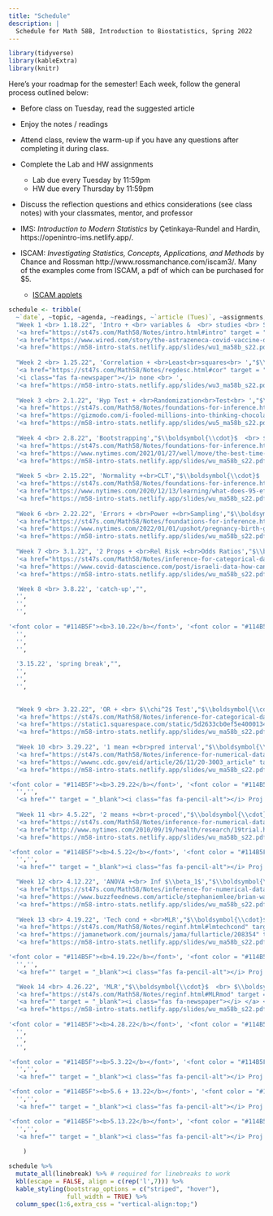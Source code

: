 ```yaml
---
title: "Schedule"
description: |
  Schedule for Math 58B, Introduction to Biostatistics, Spring 2022
---
```



```r
library(tidyverse)
library(kableExtra)
library(knitr)
```

Here's your roadmap for the semester!
Each week, follow the general process outlined below:

- Before class on Tuesday, read the suggested article <i class="fas fa-newspaper"></i>

- Enjoy the notes / readings <i class="fas fa-book-open"></i>  

- Attend class, review the warm-up <i class="fas fa-pencil-alt"></i> if you have any questions after completing it during class.

- Complete the Lab <i class="fas fa-desktop"></i> and HW <i class="fas fa-laptop"></i> assignments 
   - Lab due every Tuesday by 11:59pm
   - HW due every Thursday by 11:59pm

- Discuss the reflection questions <i class="fas fa-lightbulb" target="_blank"></i> and ethics considerations <i class="fas fa-balance-scale"></i> (see class notes) with your classmates, mentor, and professor  

- IMS: *Introduction to Modern Statistics* by Çetinkaya-Rundel and Hardin, https://openintro-ims.netlify.app/.

- ISCAM: *Investigating Statistics, Concepts, Applications, and Methods* by Chance and Rossman http://www.rossmanchance.com/iscam3/.  Many of the examples come from ISCAM, a pdf of which can be purchased for $5.
   - <a href = "http://www.rossmanchance.com/applets/index2021.html" target = "_blank">ISCAM applets</a>


```r
schedule <- tribble(
  ~`date`, ~topic, ~agenda, ~readings, ~`article (Tues)`, ~assignments,
  "Week 1 <br> 1.18.22", 'Intro + <br> variables &  <br> studies <br> SLR',"$\\boldsymbol{\\cdot}$ course info <br> $\\boldsymbol{\\cdot}$ tests <br> $\\boldsymbol{\\cdot}$ studies", 
  '<a href="https://st47s.com/Math58/Notes/intro.html#intro" target = "_blank"><i class="fas fa-book-open"></i> Introduction</a> <br> <a href="https://st47s.com/Math58/Notes/intro.html#experim" target = "_blank"><i class="fas fa-book-open"></i> Studies</a>  <br> <a href = "http://www.rossmanchance.com/iscam3/" target = "_blank"><i class="fas fa-book-open"></i> ISCAM 1.1</a> <br> <a href="https://openintro-ims.netlify.app/data-hello.html" target = "_blank"><i class="fas fa-book-open"></i> IMS 1 + 2</a>',
  '<a href="https://www.wired.com/story/the-astrazeneca-covid-vaccine-data-isnt-up-to-snuff/" target = "_blank"><i class="fas fa-newspaper"></i> AstraZeneca</a> <br> ',
  '<a href="https://m58-intro-stats.netlify.app/slides/wu1_ma58b_s22.pdf" target = "_blank"><i class="fas fa-pencil-alt"></i> WU 1</a> <br> <a href="https://m58-intro-stats.netlify.app/slides/wu2_ma58b_s22.pdf" target = "_blank"><i class="fas fa-pencil-alt"></i> WU 2</a> <br> <a href="https://m58-intro-stats.netlify.app/slides/MA58_HW0s22.pdf" target = "_blank"><i class="fas fa-laptop"></i> HW 0 pdf</a> <br> <a href="https://m58-intro-stats.netlify.app/slides/MA58_HW0s22.Rmd" target = "_blank"><i class="fas fa-laptop"></i> HW 0 Rmd</a>',
  
  "Week 2 <br> 1.25.22", 'Correlation + <br>Least<br>squares<br> ',"$\\boldsymbol{\\cdot}$ causation <br> $\\boldsymbol{\\cdot}$ correlation<br> $\\boldsymbol{\\cdot}$ linear<br>model <br> $\\boldsymbol{\\cdot}$ correlation<br> $\\boldsymbol{\\cdot}$ $R^2$", 
  '<a href="https://st47s.com/Math58/Notes/regdesc.html#cor" target = "_blank"><i class="fas fa-book-open"></i> Cor</a> <br> <a href="https://st47s.com/Math58/Notes/regdesc.html#ls" target = "_blank"><i class="fas fa-book-open"></i> Least Sq</a>  <br> <a href = "http://www.rossmanchance.com/iscam3/" target = "_blank"><i class="fas fa-book-open"></i> ISCAM 5.6, 5.7, 5.8</a> <br> <a href="https://openintro-ims.netlify.app/model-slr.html" target = "_blank"><i class="fas fa-book-open"></i> IMS 7</a> <br> <a href = "http://www.rossmanchance.com/applets/2021/guesscorrelation/GuessCorrelation.html" target = "_blank"><i class = "fas fa-gamepad"></i> guess corr</a> <br> <a href = "http://www.rossmanchance.com/applets/2021/regshuffle/regshuffle.htm" target = "_blank"><i class = "fas fa-gamepad"></i> least sq</a>',
  '<i class="fas fa-newspaper"></i> none <br> ',
  '<a href="https://m58-intro-stats.netlify.app/slides/wu3_ma58b_s22.pdf" target = "_blank"><i class="fas fa-pencil-alt"></i> WU 3</a> <br> <a href="https://m58-intro-stats.netlify.app/slides/wu4_ma58b_s22.pdf" target = "_blank"><i class="fas fa-pencil-alt"></i> WU 4</a> <br> <a href="https://m58-intro-stats.netlify.app/slides/lab1_m58_s22_intro_to_data.pdf" target = "_blank"><i class="fas fa-desktop"></i> Lab 1 pdf</a> <br> <a href="https://m58-intro-stats.netlify.app/slides/lab1_m58_s22_intro_to_data.Rmd" target = "_blank"><i class="fas fa-desktop"></i> Lab 1 Rmd</a> <br> <a href="https://m58-intro-stats.netlify.app/slides/MA58_HW1s22.pdf" target = "_blank"><i class="fas fa-laptop"></i> HW 1 pdf</a> <br> <a href="https://m58-intro-stats.netlify.app/slides/MA58_HW1s22.Rmd" target = "_blank"><i class="fas fa-laptop"></i> HW 1 Rmd</a>',
  
  "Week 3 <br> 2.1.22", 'Hyp Test + <br>Randomization<br>Test<br> ',"$\\boldsymbol{\\cdot}$  structure of<br> hypothesis<br> testing", 
  '<a href="https://st47s.com/Math58/Notes/foundations-for-inference.html#randtest" target = "_blank"><i class="fas fa-book-open"></i> Tests</a>  <br> <a href = "http://www.rossmanchance.com/applets/2021/chisqshuffle/ChiSqShuffle.htm?twobytwo=1" target = "_blank"><i class = "fas fa-gamepad"></i> 2x2 Rand</a> <br> <a href="https://openintro-ims.netlify.app/foundations-randomization.html" target = "_blank"><i class="fas fa-book-open"></i> IMS 11</a>',
  '<a href="https://gizmodo.com/i-fooled-millions-into-thinking-chocolate-helps-weight-1707251800" target = "_blank"><i class="fas fa-newspaper"></i> chocolate</a> <br> ',
  '<a href="https://m58-intro-stats.netlify.app/slides/wu5_ma58b_s22.pdf" target = "_blank"><i class="fas fa-pencil-alt"></i> WU 5</a> <br> <a href="https://m58-intro-stats.netlify.app/slides/wu6_ma58b_s22.pdf" target = "_blank"><i class="fas fa-pencil-alt"></i> WU 6</a> <br> <a href="https://m58-intro-stats.netlify.app/slides/lab2_m58_s22_2quant.pdf" target = "_blank"><i class="fas fa-desktop"></i> Lab 2 pdf</a> <br> <a href="https://m58-intro-stats.netlify.app/slides/lab2_m58_s22_2quant.Rmd" target = "_blank"><i class="fas fa-desktop"></i> Lab 2 Rmd</a> <br> <a href="https://m58-intro-stats.netlify.app/slides/MA58_HW2s22.pdf" target = "_blank"><i class="fas fa-laptop"></i> HW 2 pdf</a> <br> <a href="https://m58-intro-stats.netlify.app/slides/MA58_HW2s22.Rmd" target = "_blank"><i class="fas fa-laptop"></i> HW 2 Rmd</a>',
  
  "Week 4 <br> 2.8.22", 'Bootstrapping',"$\\boldsymbol{\\cdot}$  <br> $\\boldsymbol{\\cdot}$ <br> $\\boldsymbol{\\cdot}$ ", 
  '<a href="https://st47s.com/Math58/Notes/foundations-for-inference.html#boot" target = "_blank"><i class="fas fa-book-open"></i> Bootstrapping</a> <br> <a href="https://st47s.com/Math58/Notes/foundations-for-inference.html#bootCI" target = "_blank"><i class="fas fa-book-open"></i> Boot CIs</a>  <br> <a href = "https://www.lock5stat.com/StatKey/" target = "_blank"><i class="fas fa-gamepad"></i> StatKey </a> <br> <a href = "http://www.rossmanchance.com/applets/2021/confsim/ConfSim.html" target = "_blank"><i class = "fas fa-gamepad"></i> CIs</a> <br> <a href="https://openintro-ims.netlify.app/foundations-bootstrapping.html" target = "_blank"><i class="fas fa-book-open"></i> IMS 12</a>',
  '<a href="https://www.nytimes.com/2021/01/27/well/move/the-best-time-of-day-to-exercise.html" target = "_blank"><i class="fas fa-newspaper"></i> confounding</a> <br> ',
  '<a href="https://m58-intro-stats.netlify.app/slides/wu_ma58b_s22.pdf" target = "_blank"><i class="fas fa-pencil-alt"></i> WU</a> <br> <a href="https://m58-intro-stats.netlify.app/slides/wu_ma58b_s22.pdf" target = "_blank"><i class="fas fa-pencil-alt"></i> WU</a> <br> <a href="https://m58-intro-stats.netlify.app/slides/lab3_m58_s22_infer.pdf" target = "_blank"><i class="fas fa-desktop"></i> Lab 3 pdf</a> <br> <a href="https://m58-intro-stats.netlify.app/slides/lab3_m58_s22_infer.Rmd" target = "_blank"><i class="fas fa-desktop"></i> Lab 3 Rmd</a> <br> <a href="https://m58-intro-stats.netlify.app/slides/MA58_HW3s22.pdf" target = "_blank"><i class="fas fa-laptop"></i> HW 3 pdf</a> <br> <a href="https://m58-intro-stats.netlify.app/slides/MA58_HW3s22.Rmd" target = "_blank"><i class="fas fa-laptop"></i> HW 3 Rmd</a>',
  
  "Week 5 <br> 2.15.22", 'Normality +<br>CLT',"$\\boldsymbol{\\cdot}$  <br> $\\boldsymbol{\\cdot}$ <br> $\\boldsymbol{\\cdot}$ ", 
  '<a href="https://st47s.com/Math58/Notes/foundations-for-inference.html#CLT" target = "_blank"><i class="fas fa-book-open"></i> </a> CLT<br> <a href="https://st47s.com/Math58/Notes/foundations-for-inference.html#norm" target = "_blank"><i class="fas fa-book-open"></i> Norm dist</a>  <br> <a href = "http://www.rossmanchance.com/applets/2021/sampling/OneSample.html" target = "_blank"><i class="fas fa-gamepad"></i> Samp Dist </a> <br> <a href="https://openintro-ims.netlify.app/.html" target = "_blank"><i class="fas fa-book-open"></i> IMS </a>',
  '<a href="https://www.nytimes.com/2020/12/13/learning/what-does-95-effective-mean-teaching-the-math-of-vaccine-efficacy.html" target = "_blank"><i class="fas fa-newspaper"></i> efficacy</a> <br> <a href="https://www.yalemedicine.org/news/covid-19-vaccine-comparison" target = "_blank"><i class="fas fa-newspaper"></i> vaccines</a> ',
  '<a href="https://m58-intro-stats.netlify.app/slides/wu_ma58b_s22.pdf" target = "_blank"><i class="fas fa-pencil-alt"></i> WU</a> <br> <a href="https://m58-intro-stats.netlify.app/slides/wu_ma58b_s22.pdf" target = "_blank"><i class="fas fa-pencil-alt"></i> WU</a> <br> <a href="https://m58-intro-stats.netlify.app/slides/lab_m58_s22_.pdf" target = "_blank"><i class="fas fa-desktop"></i> Lab pdf</a> <br> <a href="https://m58-intro-stats.netlify.app/slides/lab_m58_s22_.Rmd" target = "_blank"><i class="fas fa-desktop"></i> Lab Rmd</a> <br> <a href="https://m58-intro-stats.netlify.app/slides/MA58_HWs22.pdf" target = "_blank"><i class="fas fa-laptop"></i> HW pdf</a> <br> <a href="https://m58-intro-stats.netlify.app/slides/MA58_HWs22.Rmd" target = "_blank"><i class="fas fa-laptop"></i> HW Rmd</a>',
  
  "Week 6 <br> 2.22.22", 'Errors + <br>Power +<br>Sampling',"$\\boldsymbol{\\cdot}$  <br> $\\boldsymbol{\\cdot}$ <br> $\\boldsymbol{\\cdot}$ ", 
  '<a href="https://st47s.com/Math58/Notes/foundations-for-inference.html#errors" target = "_blank"><i class="fas fa-book-open"></i> Errors</a> <br> <a href="https://st47s.com/Math58/Notes/foundations-for-inference.html#samp" target = "_blank"><i class="fas fa-book-open"></i> Sampling</a>  <br> <a href = "http://www.rossmanchance.com/applets/2021/power/power.html" target = "_blank"><i class="fas fa-gamepad"></i> Power</a> <br> <a href="https://openintro-ims.netlify.app/decerr.html" target = "_blank"><i class="fas fa-book-open"></i> IMS 14 + 2</a>',
  '<a href="https://www.nytimes.com/2022/01/01/upshot/pregnancy-birth-genetic-testing.html" target = "_blank"><i class="fas fa-newspaper"></i> type II</a> <br> <a href="https://www.forbes.com/sites/ellenmatloff/2022/01/06/what-the-nytimes-got-wrong-on-prenatal-screening/?sh=1def5aa137a7" target = "_blank"><i class="fas fa-newspaper"></i> type I</a>',
  '<a href="https://m58-intro-stats.netlify.app/slides/wu_ma58b_s22.pdf" target = "_blank"><i class="fas fa-pencil-alt"></i> WU</a> <br> <a href="https://m58-intro-stats.netlify.app/slides/wu_ma58b_s22.pdf" target = "_blank"><i class="fas fa-pencil-alt"></i> WU</a> <br> <a href="https://m58-intro-stats.netlify.app/slides/lab_m58_s22_.pdf" target = "_blank"><i class="fas fa-desktop"></i> Lab pdf</a> <br> <a href="https://m58-intro-stats.netlify.app/slides/lab_m58_s22_.Rmd" target = "_blank"><i class="fas fa-desktop"></i> Lab Rmd</a> <br> <a href="https://m58-intro-stats.netlify.app/slides/MA58_HWs22.pdf" target = "_blank"><i class="fas fa-laptop"></i> HW pdf</a> <br> <a href="https://m58-intro-stats.netlify.app/slides/MA58_HWs22.Rmd" target = "_blank"><i class="fas fa-laptop"></i> HW Rmd</a>',
  
  "Week 7 <br> 3.1.22", '2 Props + <br>Rel Risk +<br>Odds Ratios',"$\\boldsymbol{\\cdot}$  <br> $\\boldsymbol{\\cdot}$ <br> $\\boldsymbol{\\cdot}$ ", 
  '<a href="https://st47s.com/Math58/Notes/inference-for-categorical-data.html#diffprop" target = "_blank"><i class="fas fa-book-open"></i> diff props</a> <br> <a href="https://st47s.com/Math58/Notes/inference-for-categorical-data.html#rr" target = "_blank"><i class="fas fa-book-open"></i> RR</a>  <br> <a href="https://st47s.com/Math58/Notes/inference-for-categorical-data.html#or" target = "_blank"><i class="fas fa-book-open"></i> OR</a>  <br> <a href = "http://www.rossmanchance.com/iscam3/" target = "_blank"><i class="fas fa-book-open"></i> ISCAM 3.9-3.11</a> <br> <a href="https://openintro-ims.netlify.app/inference-two-props.html" target = "_blank"><i class="fas fa-book-open"></i> IMS 17</a>',
  '<a href="https://www.covid-datascience.com/post/israeli-data-how-can-efficacy-vs-severe-disease-be-strong-when-60-of-hospitalized-are-vaccinated" target = "_blank"><i class="fas fa-newspaper"></i> interaction</a> <br>  ',
  '<a href="https://m58-intro-stats.netlify.app/slides/wu_ma58b_s22.pdf" target = "_blank"><i class="fas fa-pencil-alt"></i> WU</a> <br> <a href="https://m58-intro-stats.netlify.app/slides/wu_ma58b_s22.pdf" target = "_blank"><i class="fas fa-pencil-alt"></i> WU</a> <br> <a href="https://m58-intro-stats.netlify.app/slides/lab_m58_s22_.pdf" target = "_blank"><i class="fas fa-desktop"></i> Lab pdf</a> <br> <a href="https://m58-intro-stats.netlify.app/slides/lab_m58_s22_.Rmd" target = "_blank"><i class="fas fa-desktop"></i> Lab Rmd</a> <br> <a href="https://m58-intro-stats.netlify.app/slides/MA58_HWs22.pdf" target = "_blank"><i class="fas fa-laptop"></i> HW pdf</a> <br> <a href="https://m58-intro-stats.netlify.app/slides/MA58_HWs22.Rmd" target = "_blank"><i class="fas fa-laptop"></i> HW Rmd</a>',

  'Week 8 <br> 3.8.22', 'catch-up',"", 
  '',
  '',
  '', 
  
'<font color = "#114B5F"><b>3.10.22</b></font>', '<font color = "#114B5F"><b>Exam 1</b></font>',"", 
  '',
  '',
  '',    

  '3.15.22', 'spring break',"", 
  '',
  '',
  '', 
  
  
  "Week 9 <br> 3.22.22", 'OR + <br> $\\chi^2$ Test',"$\\boldsymbol{\\cdot}$  <br> $\\boldsymbol{\\cdot}$ <br> $\\boldsymbol{\\cdot}$ ", 
  '<a href="https://st47s.com/Math58/Notes/inference-for-categorical-data.html#or" target = "_blank"><i class="fas fa-book-open"></i> OR</a> <br> <a href="https://st47s.com/Math58/Notes/inference-for-categorical-data.html#chisq2" target = "_blank"><i class="fas fa-book-open"></i> $\\chi^2$ Test</a>  <br> <a href = "http://www.rossmanchance.com/iscam3/" target = "_blank"><i class="fas fa-book-open"></i> ISCAM 3.2</a> <br> <a href="https://openintro-ims.netlify.app/inference-tables.html" target = "_blank"><i class="fas fa-book-open"></i> IMS 18</a>',
  '<a href="https://static1.squarespace.com/static/5d2633cb0ef5e4000134fa02/t/5d72cb394452727586b69c2e/1567804217938/policy_brief_indigenous_data_sovereignty_in_the_united_states.pdf" target = "_blank"><i class="fas fa-newspaper"></i> Data sovereignty</a> <br> ',
  '<a href="https://m58-intro-stats.netlify.app/slides/wu_ma58b_s22.pdf" target = "_blank"><i class="fas fa-pencil-alt"></i> WU</a> <br> <a href="https://m58-intro-stats.netlify.app/slides/wu_ma58b_s22.pdf" target = "_blank"><i class="fas fa-pencil-alt"></i> WU</a> <br> <a href="https://m58-intro-stats.netlify.app/slides/lab_m58_s22_.pdf" target = "_blank"><i class="fas fa-desktop"></i> Lab pdf</a> <br> <a href="https://m58-intro-stats.netlify.app/slides/lab_m58_s22_.Rmd" target = "_blank"><i class="fas fa-desktop"></i> Lab Rmd</a> <br> <a href="https://m58-intro-stats.netlify.app/slides/MA58_HWs22.pdf" target = "_blank"><i class="fas fa-laptop"></i> HW pdf</a> <br> <a href="https://m58-intro-stats.netlify.app/slides/MA58_HWs22.Rmd" target = "_blank"><i class="fas fa-laptop"></i> HW Rmd</a>',
  
  "Week 10 <br> 3.29.22", '1 mean +<br>pred interval',"$\\boldsymbol{\\cdot}$  <br> $\\boldsymbol{\\cdot}$ <br> $\\boldsymbol{\\cdot}$ ", 
  '<a href="https://st47s.com/Math58/Notes/inference-for-numerical-data.html#mean1inf" target = "_blank"><i class="fas fa-book-open"></i> 1 mean</a> <br> <a href="https://st47s.com/Math58/Notes/inference-for-numerical-data.html#mean1inf" target = "_blank"><i class="fas fa-book-open"></i> pred int</a>  <br> <a href="https://openintro-ims.netlify.app/inference-one-mean.html" target = "_blank"><i class="fas fa-book-open"></i> IMS 19</a>',
  '<a href="https://wwwnc.cdc.gov/eid/article/26/11/20-3003_article" target = "_blank"><i class="fas fa-newspaper"></i> masks</a> <br> ',
  '<a href="https://m58-intro-stats.netlify.app/slides/wu_ma58b_s22.pdf" target = "_blank"><i class="fas fa-pencil-alt"></i> WU</a> <br> <a href="https://m58-intro-stats.netlify.app/slides/wu_ma58b_s22.pdf" target = "_blank"><i class="fas fa-pencil-alt"></i> WU</a> <br> <a href="https://m58-intro-stats.netlify.app/slides/lab_m58_s22_.pdf" target = "_blank"><i class="fas fa-desktop"></i> Lab pdf</a> <br> <a href="https://m58-intro-stats.netlify.app/slides/lab_m58_s22_.Rmd" target = "_blank"><i class="fas fa-desktop"></i> Lab Rmd</a> <br> <a href="https://m58-intro-stats.netlify.app/slides/MA58_HWs22.pdf" target = "_blank"><i class="fas fa-laptop"></i> HW pdf</a> <br> <a href="https://m58-intro-stats.netlify.app/slides/MA58_HWs22.Rmd" target = "_blank"><i class="fas fa-laptop"></i> HW Rmd</a>',

'<font color = "#114B5F"><b>3.29.22</b></font>', '<font color = "#114B5F"><b>Proj 1: Pilot</b></font>',"", 
  '','',
  '<a href="" target = "_blank"><i class="fas fa-pencil-alt"></i> Proj 1: Pilot</a>',
  
  "Week 11 <br> 4.5.22", '2 means +<br>t-proced',"$\\boldsymbol{\\cdot}$  <br> $\\boldsymbol{\\cdot}$ <br> $\\boldsymbol{\\cdot}$ ", 
  '<a href="https://st47s.com/Math58/Notes/inference-for-numerical-data.html#mean2inf" target = "_blank"><i class="fas fa-book-open"></i> 2 means</a>  <br> <a href = "http://www.rossmanchance.com/applets/index2021.html" target = "_blank"><i class="fas fa-gamepad"></i> 2 samples</a> <br> <a href="https://openintro-ims.netlify.app/inference-two-means.html" target = "_blank"><i class="fas fa-book-open"></i> IMS 20</a>',
  '<a href="http://www.nytimes.com/2010/09/19/health/research/19trial.html?hp" target = "_blank"><i class="fas fa-newspaper"></i> clinical trials</a>',
  '<a href="https://m58-intro-stats.netlify.app/slides/wu_ma58b_s22.pdf" target = "_blank"><i class="fas fa-pencil-alt"></i> WU</a> <br> <a href="https://m58-intro-stats.netlify.app/slides/wu_ma58b_s22.pdf" target = "_blank"><i class="fas fa-pencil-alt"></i> WU</a> <br> <a href="https://m58-intro-stats.netlify.app/slides/lab_m58_s22_.pdf" target = "_blank"><i class="fas fa-desktop"></i> Lab pdf</a> <br> <a href="https://m58-intro-stats.netlify.app/slides/lab_m58_s22_.Rmd" target = "_blank"><i class="fas fa-desktop"></i> Lab Rmd</a> <br> <a href="https://m58-intro-stats.netlify.app/slides/MA58_HWs22.pdf" target = "_blank"><i class="fas fa-laptop"></i> HW pdf</a> <br> <a href="https://m58-intro-stats.netlify.app/slides/MA58_HWs22.Rmd" target = "_blank"><i class="fas fa-laptop"></i> HW Rmd</a>' ,

'<font color = "#114B5F"><b>4.5.22</b></font>', '<font color = "#114B5F"><b>Proj 2: Power</b></font>',"", 
  '','',
  '<a href="" target = "_blank"><i class="fas fa-pencil-alt"></i> Proj 2: Power</a>',

  "Week 12 <br> 4.12.22", 'ANOVA +<br> Inf $\\beta_1$',"$\\boldsymbol{\\cdot}$  <br> $\\boldsymbol{\\cdot}$ <br> $\\boldsymbol{\\cdot}$ ", 
  '<a href="https://st47s.com/Math58/Notes/inference-for-numerical-data.html#ANOVA" target = "_blank"><i class="fas fa-book-open"></i> ANOVA</a>  <br> <a href="https://st47s.com/Math58/Notes/reginf.html#infbeta1" target = "_blank"><i class="fas fa-book-open"></i> Inf on $\\beta_1$</a>  <br> <a href = "http://www.rossmanchance.com/applets/2021/regshuffle/regshuffle.htm" target = "_blank"><i class="fas fa-gamepad"></i> slopes</a> <br> <a href="https://openintro-ims.netlify.app/inference-many-means.html" target = "_blank"><i class="fas fa-book-open"></i> IMS 22</a> <br> <a href="https://openintro-ims.netlify.app/inf-model-slr.html" target = "_blank"><i class="fas fa-book-open"></i> IMS 24</a>',
  '<a href="https://www.buzzfeednews.com/article/stephaniemlee/brian-wansink-cornell-p-hacking" target = "_blank"><i class="fas fa-newspaper"></i> p-hacking</a> <br> ',
  '<a href="https://m58-intro-stats.netlify.app/slides/wu_ma58b_s22.pdf" target = "_blank"><i class="fas fa-pencil-alt"></i> WU</a> <br> <a href="https://m58-intro-stats.netlify.app/slides/wu_ma58b_s22.pdf" target = "_blank"><i class="fas fa-pencil-alt"></i> WU</a> <br> <a href="https://m58-intro-stats.netlify.app/slides/lab_m58_s22_.pdf" target = "_blank"><i class="fas fa-desktop"></i> Lab pdf</a> <br> <a href="https://m58-intro-stats.netlify.app/slides/lab_m58_s22_.Rmd" target = "_blank"><i class="fas fa-desktop"></i> Lab Rmd</a> <br> <a href="https://m58-intro-stats.netlify.app/slides/MA58_HWs22.pdf" target = "_blank"><i class="fas fa-laptop"></i> HW pdf</a> <br> <a href="https://m58-intro-stats.netlify.app/slides/MA58_HWs22.Rmd" target = "_blank"><i class="fas fa-laptop"></i> HW Rmd</a>' ,
  
  "Week 13 <br> 4.19.22", 'Tech cond + <br>MLR',"$\\boldsymbol{\\cdot}$  <br> $\\boldsymbol{\\cdot}$ <br> $\\boldsymbol{\\cdot}$ ", 
  '<a href="https://st47s.com/Math58/Notes/reginf.html#lmtechcond" target = "_blank"><i class="fas fa-book-open"></i> Tech Cond</a>  <br> <a href = "https://st47s.com/Math58/Notes/reginf.html#MLR" target = "_blank"><i class="fas fa-gamepad"></i> MLR</a> <br> <a href="https://openintro-ims.netlify.app/inf-model-mlr.html" target = "_blank"><i class="fas fa-book-open"></i> IMS 25</a>',
  '<a href="https://jamanetwork.com/journals/jama/fullarticle/208354" target = "_blank"><i class="fas fa-newspaper"></i> 1918 flu</a> <br> ',
  '<a href="https://m58-intro-stats.netlify.app/slides/wu_ma58b_s22.pdf" target = "_blank"><i class="fas fa-pencil-alt"></i> WU</a> <br> <a href="https://m58-intro-stats.netlify.app/slides/wu_ma58b_s22.pdf" target = "_blank"><i class="fas fa-pencil-alt"></i> WU</a> <br> <a href="https://m58-intro-stats.netlify.app/slides/lab_m58_s22_.pdf" target = "_blank"><i class="fas fa-desktop"></i> Lab pdf</a> <br> <a href="https://m58-intro-stats.netlify.app/slides/lab_m58_s22_.Rmd" target = "_blank"><i class="fas fa-desktop"></i> Lab Rmd</a> <br> <a href="https://m58-intro-stats.netlify.app/slides/MA58_HWs22.pdf" target = "_blank"><i class="fas fa-laptop"></i> HW pdf</a> <br> <a href="https://m58-intro-stats.netlify.app/slides/MA58_HWs22.Rmd" target = "_blank"><i class="fas fa-laptop"></i> HW Rmd</a>', 

'<font color = "#114B5F"><b>4.19.22</b></font>', '<font color = "#114B5F"><b>Proj 3: Analysis</b></font>',"", 
  '','',
  '<a href="" target = "_blank"><i class="fas fa-pencil-alt"></i> Proj 3: Analysis</a>',

  "Week 14 <br> 4.26.22", 'MLR',"$\\boldsymbol{\\cdot}$  <br> $\\boldsymbol{\\cdot}$ <br> $\\boldsymbol{\\cdot}$ ", 
  '<a href="https://st47s.com/Math58/Notes/reginf.html#MLRmod" target = "_blank"><i class="fas fa-book-open"></i> MLR</a>  <br> <a href="https://openintro-ims.netlify.app/inf-model-mlr.html" target = "_blank"><i class="fas fa-book-open"></i> IMS 25</a>',
  '<a href="" target = "_blank"><i class="fas fa-newspaper"></i> </a> <br> ',
  '<a href="https://m58-intro-stats.netlify.app/slides/wu_ma58b_s22.pdf" target = "_blank"><i class="fas fa-pencil-alt"></i> WU</a> <br> <a href="https://m58-intro-stats.netlify.app/slides/wu_ma58b_s22.pdf" target = "_blank"><i class="fas fa-pencil-alt"></i> WU</a> <br> <a href="https://m58-intro-stats.netlify.app/slides/lab_m58_s22_.pdf" target = "_blank"><i class="fas fa-desktop"></i> Lab pdf</a> <br> <a href="https://m58-intro-stats.netlify.app/slides/lab_m58_s22_.Rmd" target = "_blank"><i class="fas fa-desktop"></i> Lab Rmd</a> <br> <a href="https://m58-intro-stats.netlify.app/slides/MA58_HWs22.pdf" target = "_blank"><i class="fas fa-laptop"></i> HW pdf</a> <br> <a href="https://m58-intro-stats.netlify.app/slides/MA58_HWs22.Rmd" target = "_blank"><i class="fas fa-laptop"></i> HW Rmd</a>' ,
  
'<font color = "#114B5F"><b>4.28.22</b></font>', '<font color = "#114B5F"><b>Exam 2</b></font>',"", 
  '',
  '',
  '', 

'<font color = "#114B5F"><b>5.3.22</b></font>', '<font color = "#114B5F"><b>Proj 4: Full draft</b></font>',"", 
  '','',
  '<a href="" target = "_blank"><i class="fas fa-pencil-alt"></i> Proj 4: Full draft</a>',

'<font color = "#114B5F"><b>5.6 + 13.22</b></font>', '<font color = "#114B5F"><b>Proj Presentation</b></font>',"", 
  '','',
  '<a href="" target = "_blank"><i class="fas fa-pencil-alt"></i> Proj Presentation</a>',

'<font color = "#114B5F"><b>5.13.22</b></font>', '<font color = "#114B5F"><b>Proj 5: Final Project</b></font>',"", 
  '','',
  '<a href="" target = "_blank"><i class="fas fa-pencil-alt"></i> Proj 5: Final Project</a>'
  
    )
```


```r
schedule %>% 
  mutate_all(linebreak) %>% # required for linebreaks to work
  kbl(escape = FALSE, align = c(rep('l',7))) %>%
  kable_styling(bootstrap_options = c("striped", "hover"),
                full_width = TRUE) %>%
  column_spec(1:6,extra_css = "vertical-align:top;")
```






